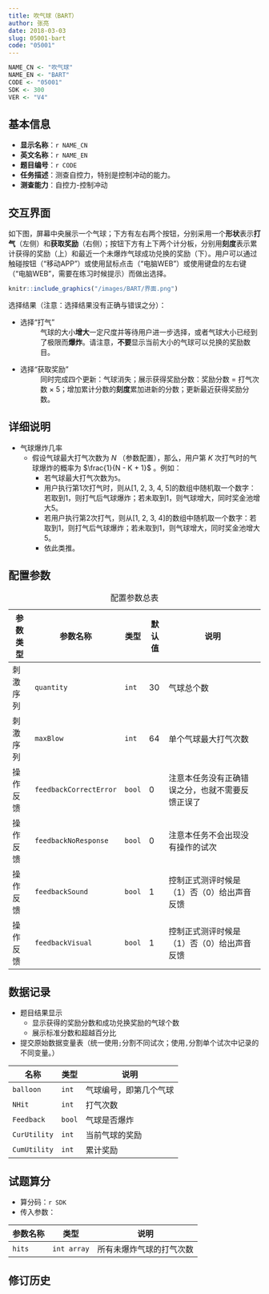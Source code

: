 ```yaml
---
title: 吹气球（BART）
author: 张亮
date: 2018-03-03
slug: 05001-bart
code: "05001"
---
```


```r
NAME_CN <- "吹气球"
NAME_EN <- "BART"
CODE <- "05001"
SDK <- 300
VER <- "V4"
```

## 基本信息

* **显示名称**：`r NAME_CN`
* **英文名称**：`r NAME_EN`
* **题目编号**：`r CODE`
* **任务描述**：测查自控力，特别是控制冲动的能力。
* **测查能力**：自控力-控制冲动

## 交互界面

如下图，屏幕中央展示一个气球；下方有左右两个按钮，分别采用一个**形状**表示**打气**（左侧）和**获取奖励**（右侧）；按钮下方有上下两个计分板，分别用**刻度**表示累计获得的奖励（上）和最近一个未爆炸气球成功兑换的奖励（下）。用户可以通过触碰按钮（“移动APP”）或使用鼠标点击（“电脑WEB”）或使用键盘的左右键（“电脑WEB”，需要在练习时候提示）而做出选择。

```r
knitr::include_graphics("/images/BART/界面.png")
```

选择结果（注意：选择结果没有正确与错误之分）：

* 选择“打气”
: 气球的大小**增大**一定尺度并等待用户进一步选择，或者气球大小已经到了极限而**爆炸**。请注意，**不要**显示当前大小的气球可以兑换的奖励数目。

* 选择“获取奖励”
: 同时完成四个更新：气球消失；展示获得奖励分数：奖励分数 $=$ 打气次数 $\times$ 5；增加累计分数的**刻度**累加进新的分数；更新最近获得奖励分数。

## 详细说明

* 气球爆炸几率
    + 假设气球最大打气次数为 $N$ （参数配置），那么，用户第 $K$ 次打气时的气球爆炸的概率为 $\frac{1}{N - K + 1}$ 。例如：
        - 若气球最大打气次数为`5`。
        - 用户执行第1次打气时，则从[1, 2, 3, 4, 5]的数组中随机取一个数字：若取到1，则打气后气球爆炸；若未取到1，则气球增大，同时奖金池增大5。
        - 若用户执行第2次打气，则从[1, 2, 3, 4]的数组中随机取一个数字：若取到1，则打气后气球爆炸；若未取到1，则气球增大，同时奖金池增大5。
        - 依此类推。

## 配置参数

: 配置参数总表

| 参数类型 | 参数名称               | 类型   | 默认值 | 说明                                             |
|----------|------------------------|--------|--------|--------------------------------------------------|
| 刺激序列 | `quantity`             | `int`  | 30     | 气球总个数                                       |
| 刺激序列 | `maxBlow`              | `int`  | 64     | 单个气球最大打气次数                             |
| 操作反馈 | `feedbackCorrectError` | `bool` | 0      | 注意本任务没有正确错误之分，也就不需要反馈正误了 |
| 操作反馈 | `feedbackNoResponse`   | `bool` | 0      | 注意本任务不会出现没有操作的试次                 |
| 操作反馈 | `feedbackSound`        | `bool` | 1      | 控制正式测评时候是（1）否（0）给出声音反馈       |
| 操作反馈 | `feedbackVisual`       | `bool` | 1      | 控制正式测评时候是（1）否（0）给出声音反馈       |

## 数据记录

* 题目结果显示
    + 显示获得的奖励分数和成功兑换奖励的气球个数
    + 展示标准分数和超越百分比
* 提交原始数据变量表（统一使用`;`分割不同试次；使用`,`分割单个试次中记录的不同变量。）

| 名称         | 类型   | 说明                   |
|--------------|--------|------------------------|
| `balloon`    | `int`  | 气球编号，即第几个气球 |
| `NHit`       | `int`  | 打气次数               |
| `Feedback`   | `bool` | 气球是否爆炸           |
| `CurUtility` | `int`  | 当前气球的奖励         |
| `CumUtility` | `int`  | 累计奖励               |

## 试题算分

* 算分码：`r SDK`
* 传入参数：

| 参数名称 | 类型        | 说明                     |
|----------|-------------|--------------------------|
| `hits`   | `int array` | 所有未爆炸气球的打气次数 |

## 修订历史
